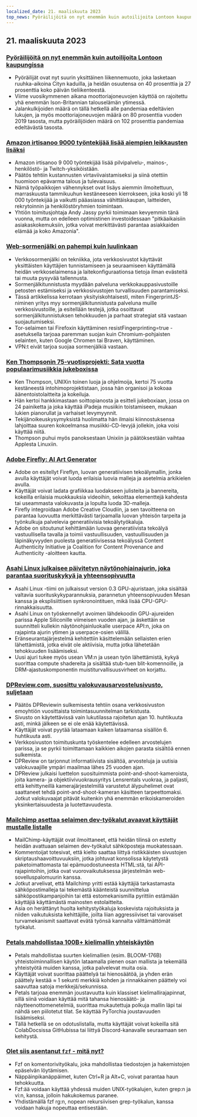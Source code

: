 ```yaml
---
localized_date: 21. maaliskuuta 2023
top_news: Pyöräilijöitä on nyt enemmän kuin autoilijoita Lontoon kaupungissa
---
```




<CallToAction />

<Steps>

## 21. maaliskuuta 2023

### [Pyöräilijöitä on nyt enemmän kuin autoilijoita Lontoon kaupungissa](https://www.forbes.com/sites/carltonreid/2023/03/01/cyclists-now-outnumber-motorists-in-city-of-london/?ref=hackernewsgpt.com)

- Pyöräilijät ovat nyt suurin yksittäinen liikennemuoto, joka lasketaan ruuhka-aikoina Cityn kaduilla, ja heidän osuutensa on 40 prosenttia ja 27 prosenttia koko päivän tieliikenteestä.
- Viime vuosikymmenen aikana moottoriajoneuvojen käyttöä on rajoitettu yhä enemmän Ison-Britannian talouselämän ytimessä.
- Jalankulkijoiden määrä on tällä hetkellä alle pandemiaa edeltävien lukujen, ja myös moottoriajoneuvojen määrä on 80 prosenttia vuoden 2019 tasosta, mutta pyöräilijöiden määrä on 102 prosenttia pandemiaa edeltävästä tasosta.

### [Amazon irtisanoo 9000 työntekijää lisää aiempien leikkausten lisäksi](https://www.cnbc.com/2023/03/20/amazon-layoffs-company-to-cut-off-9000-more-workers.html?ref=hackernewsgpt.com)

- Amazon irtisanoo 9 000 työntekijää lisää pilvipalvelu-, mainos-, henkilöstö- ja Twitch-yksiköistään.
- Päätös tehtiin kustannusten virtaviivaistamiseksi ja siinä otettiin huomioon epävarma talous ja tulevaisuus.
- Nämä työpaikkojen vähennykset ovat lisäys aiemmin ilmoitettuun, marraskuusta tammikuuhun kestäneeseen kierrokseen, joka koski yli 18 000 työntekijää ja vaikutti pääasiassa vähittäiskaupan, laitteiden, rekrytoinnin ja henkilöstöryhmien toimintaan.
- Yhtiön toimitusjohtaja Andy Jassy pyrkii toimimaan kevyemmin tänä vuonna, mutta on edelleen optimistinen investoidessaan "pitkäaikaisiin asiakaskokemuksiin, jotka voivat merkittävästi parantaa asiakkaiden elämää ja koko Amazonia".

### [Web-sormenjälki on pahempi kuin luulinkaan](https://www.bitestring.com/posts/2023-03-19-web-fingerprinting-is-worse-than-I-thought.html?ref=hackernewsgpt.com)

- Verkkosormenjälki on tekniikka, jota verkkosivustot käyttävät yksittäisten käyttäjien tunnistamiseen ja seuraamiseen käyttämällä heidän verkkoselaimensa ja laitekonfiguraationsa tietoja ilman evästeitä tai muuta pysyvää tallennusta.
- Sormenjälkitunnistusta myydään palveluna verkkokauppasivustoille petosten estämiseksi ja verkkosivustojen turvallisuuden parantamiseksi.
- Tässä artikkelissa kerrotaan yksityiskohtaisesti, miten FingerprintJS-niminen yritys myy sormenjälkitunnistusta palveluna muille verkkosivustoille, ja esitellään testejä, jotka osoittavat sormenjälkitunnistuksen tehokkuuden ja parhaat strategiat sitä vastaan suojautumiseksi.
- Tor-selaimen tai Firefoxin käyttäminen resistFingerprinting=true -asetuksella tarjoaa paremman suojan kuin Chromium-pohjaisten selainten, kuten Google Chromen tai Braven, käyttäminen.
- VPN:t eivät tarjoa suojaa sormenjälkiä vastaan.

### [Ken Thompsonin 75-vuotisprojekti: Sata vuotta populaarimusiikkia jukeboxissa](https://www.youtube.com/watch?v=kaandEt_pKw&ref=hackernewsgpt.com)

- Ken Thompson, UNIXin toinen luoja ja ohjelmoija, kertoi 75 vuotta kestäneestä intohimoprojektistaan, jossa hän organisoi ja kokoaa äänentoistolaitteita ja kokeiluja.
- Hän kertoi hankkimastaan soittopianosta ja esitteli jukeboxiaan, jossa on 24 painiketta ja joka käyttää iPadeja musiikin toistamiseen, mukaan lukien pianorullat ja varhaiset levymyynnit.
- Tekijänoikeuskysymyksistä huolimatta hän ilmaisi kiinnostuksensa lahjoittaa suuren kokoelmansa musiikki-CD-levyjä jollekin, joka voisi käyttää niitä.
- Thompson puhui myös panoksestaan Unixiin ja päätöksestään vaihtaa Applesta Linuxiin.

### [Adobe Firefly: AI Art Generator](https://www.adobe.com/sensei/generative-ai/firefly.html?ref=hackernewsgpt.com)

- Adobe on esitellyt Fireflyn, luovan generatiivisen tekoälymallin, jonka avulla käyttäjät voivat luoda erilaisia luovia malleja ja asetelmia arkikielen avulla.
- Käyttäjät voivat ladata grafiikkaa luodakseen julisteita ja bannereita, kokeilla erilaisia muokkauksia videoihin, sekoittaa elementtejä kahdesta tai useammasta valokuvasta ja lopulta luoda 3D-malleja.
- Firefly integroidaan Adobe Creative Cloudiin, ja sen tavoitteena on parantaa luovuutta merkittävästi tarjoamalla luovan yhteisön tarpeita ja työnkulkuja palvelevia generatiivisia tekoälytyökaluja.
- Adobe on sitoutunut kehittämään luovaa generatiivista tekoälyä vastuullisella tavalla ja toimii vastuullisuuden, vastuullisuuden ja läpinäkyvyyden puolesta generatiivisessa tekoälyssä Content Authenticity Initiative ja Coalition for Content Provenance and Authenticity -aloitteen kautta.

### [Asahi Linux julkaisee päivitetyn näytönohjainajurin, joka parantaa suorituskykyä ja yhteensopivuutta](https://asahilinux.org/2023/03/road-to-vulkan/?ref=hackernewsgpt.com)

- Asahi Linux -tiimi on julkaissut version 0.3 GPU-ajuristaan, joka sisältää valtavia suorituskykyparannuksia, parannetun yhteensopivuuden Mesan kanssa ja eksplisiittisen synkronointituen, mikä lisää CPU-GPU-rinnakkaisuutta.
- Asahi Linux on työskennellyt avoimen lähdekoodin GPU-ajureiden parissa Apple Siliconille viimeisen vuoden ajan, ja äskettäin se suunnitteli kullekin näytönohjainluokalle userpace API:n, joka on rajapinta ajurin ytimen ja userpace-osien välillä.
- Eränseurantajärjestelmä kehitettiin käsittelemään sellaisten erien lähettämistä, jotka eivät ole aktiivisia, mutta jotka lähetetään tehokkuuden lisäämiseksi.
- Uusi ajuri tukee myös usean VM:n ja usean työn lähettämistä, kykyä suorittaa compute shadereita ja sisältää stub-tuen blit-komennoille, ja DRM-ajastuskomponentin muistiturvallisuusvirheet on korjattu.

### [DPReview.com, suosittu valokuvausarvostelusivusto, suljetaan](https://www.dpreview.com/news/5901145460/dpreview-com-to-close?ref=hackernewsgpt.com)

- Päätös DPReviewin sulkemisesta tehtiin osana verkkosivuston emoyhtiön vuosittaista toimintasuunnitelman tarkistusta.
- Sivusto on käytettävissä vain lukutilassa rajoitetun ajan 10. huhtikuuta asti, minkä jälkeen se ei ole enää käytettävissä.
- Käyttäjät voivat pyytää lataamaan kaiken lataamansa sisällön 6. huhtikuuta asti.
- Verkkosivuston toimituskunta työskentelee edelleen arvostelujen parissa, ja se pyrkii toimittamaan kaikkien aikojen parasta sisältöä ennen sulkemista.
- DPReview on tarjonnut informatiivista sisältöä, arvosteluja ja uutisia valokuvaajille ympäri maailmaa lähes 25 vuoden ajan.
- DPReview julkaisi luettelon suosituimmista point-and-shoot-kameroista, joita kamera- ja objektiivivuokrausyritys Lensrentals vuokraa, ja paljasti, että kehittyneillä kamerajärjestelmillä varustetut älypuhelimet ovat saattaneet tehdä point-and-shoot-kameran käsitteen tarpeettomaksi. Jotkut valokuvaajat pitävät kuitenkin yhä enemmän erikoiskameroiden yksinkertaisuudesta ja luotettavuudesta.

### [Mailchimp asettaa selaimen dev-työkalut avaavat käyttäjät mustalle listalle](http://news.ycombinator.com/item?id=35235732&ref=hackernewsgpt.com)

- MailChimp-käyttäjät ovat ilmoittaneet, että heidän tilinsä on estetty heidän avattuaan selaimen dev-työkalut sähköposteja muokatessaan.
- Kommentoijat totesivat, että kielto saattaa liittyä ristikkäisten sivustojen skriptaushaavoittuvuuksiin, jotka johtuvat konsolissa käytetystä paketoimattomasta tai epämuodostuneesta HTML:stä, tai API-rajapintoihin, jotka ovat vuorovaikutuksessa järjestelmän web-sovelluspalomuurin kanssa.
- Jotkut arvelivat, että Mailchimp yritti estää käyttäjiä tarkastamasta sähköpostimalleja tai tekemästä käänteistä suunnittelua sähköpostikampanjoihin tai että estomekanismilla pyrittiin estämään käyttäjiä käyttämästä mainosten estolaitteita.
- Asia on herättänyt huolta kehitystyökaluja koskevista rajoituksista ja niiden vaikutuksista kehittäjille, joilta liian aggressiiviset tai varovaiset turvamekanismit saattavat evätä työnsä kannalta välttämättömät työkalut.

### [Petals mahdollistaa 100B+ kielimallin yhteiskäytön](https://petals.ml/?ref=hackernewsgpt.com)

- Petals mahdollistaa suurten kielimallien (esim. BLOOM-176B) yhteistoiminnallisen käytön lataamalla pienen osan mallista ja tekemällä yhteistyötä muiden kanssa, jotka palvelevat muita osia.
- Käyttäjät voivat suorittaa päättelyä tai hienosäätöä, ja yhden erän päättely kestää ≈ 1 sekunti merkkiä kohden ja rinnakkainen päättely voi saavuttaa satoja merkkejä/sekunnissa.
- Petals tarjoaa enemmän joustavuutta kuin klassiset kielimallirajapinnat, sillä siinä voidaan käyttää mitä tahansa hienosäätö- ja näytteenottomenetelmiä, suorittaa mukautettuja polkuja mallin läpi tai nähdä sen piilotetut tilat. Se käyttää PyTorchia joustavuuden lisäämiseksi.
- Tällä hetkellä se on odotuslistalla, mutta käyttäjät voivat kokeilla sitä ColabDocsissa GitHubissa tai liittyä Discord-kanavalle seuraamaan sen kehitystä.

### [Olet siis asentanut `fzf` - mitä nyt?](https://andrew-quinn.me/fzf/?ref=hackernewsgpt.com)

- Fzf on komentorivityökalu, joka mahdollistaa tiedostojen ja hakemistojen epäselvän löytämisen.
- Näppäinpikanäppäimet, kuten Ctrl+R ja Alt+C, voivat parantaa haun tehokkuutta.
- Fzf:ää voidaan käyttää yhdessä muiden UNIX-työkalujen, kuten grep:n ja vi:n, kanssa, jolloin hakukokemus paranee.
- Yhdistämällä fzf rg:n, nopean rekursiivisen grep-työkalun, kanssa voidaan hakuja nopeuttaa entisestään.

</Steps>
